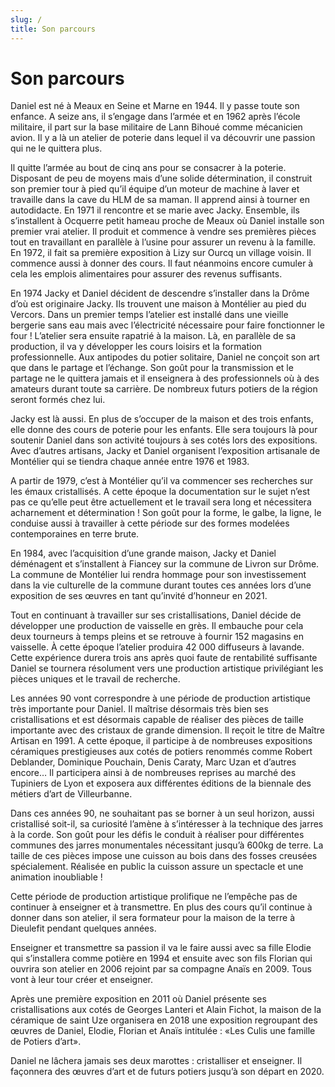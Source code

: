 ```yaml
---
slug: /
title: Son parcours
---
```


# Son parcours

Daniel est né à Meaux en Seine et Marne en 1944. Il y passe toute son enfance. A seize ans, il s’engage dans l’armée et en 1962 après l’école militaire, il part sur la base militaire de Lann Bihoué comme mécanicien avion. Il y a là un atelier de poterie dans lequel il va découvrir une passion qui ne le quittera plus.

Il quitte l’armée au bout de cinq ans pour se consacrer à la poterie.
Disposant de peu de moyens mais d’une solide détermination, il construit son premier tour à pied qu’il équipe d’un moteur de machine à laver et travaille dans la cave du HLM de sa maman. Il apprend ainsi à tourner en autodidacte.
En 1971 il rencontre et se marie avec Jacky. Ensemble, ils s’installent à Ocquerre petit hameau proche de Meaux où Daniel installe son premier vrai atelier. Il produit et commence à vendre ses premières pièces tout en travaillant en parallèle à l’usine pour assurer un revenu à la famille. En 1972, il fait sa première exposition à Lizy sur Ourcq un village voisin. Il commence aussi à donner des cours. Il faut néanmoins encore cumuler à cela les emplois alimentaires pour assurer des revenus suffisants.

<ImageClick src="https://pepe-cms.s3web.gasdev.fr/story/daniel_tourne.webp" alt="Daniel tourne"/>

En 1974 Jacky et Daniel décident de descendre s’installer dans la Drôme d’où est originaire Jacky. Ils trouvent une maison à Montélier au pied du Vercors.
Dans un premier temps l’atelier est installé dans une vieille bergerie sans eau mais avec l’électricité nécessaire pour faire fonctionner le four ! L’atelier sera ensuite rapatrié à la maison.
Là, en parallèle de sa production, il va y développer les cours loisirs et la formation professionnelle. Aux antipodes du potier solitaire, Daniel ne conçoit son art que dans le partage et l’échange.
Son goût pour la transmission et le partage ne le quittera jamais et il enseignera à des professionnels où à des amateurs durant toute sa carrière. De nombreux futurs potiers de la région seront formés chez lui.

Jacky est là aussi. En plus de s’occuper de la maison et des trois enfants, elle donne des cours de poterie pour les enfants. Elle sera toujours là pour soutenir Daniel dans son activité toujours à ses cotés lors des expositions.
Avec d’autres artisans, Jacky et Daniel organisent l’exposition artisanale de Montélier qui se tiendra chaque année entre 1976 et 1983.

<ImageClick src="https://pepe-cms.s3web.gasdev.fr/story/potier_en_slip.webp" alt="Daniel"/>

A partir de 1979, c’est à Montélier qu’il va commencer ses recherches sur les émaux cristallisés. A cette époque la documentation sur le sujet n’est pas ce qu’elle peut être actuellement et le travail sera long et nécessitera acharnement et détermination !
Son goût pour la forme, le galbe, la ligne, le conduise aussi à travailler à cette période sur des formes modelées contemporaines en terre brute.

En 1984, avec l’acquisition d’une grande maison, Jacky et Daniel déménagent et s’installent à Fiancey sur la commune de Livron sur Drôme.
La commune de Montélier lui rendra hommage pour son investissement dans la vie culturelle de la commune durant toutes ces années lors d’une exposition de ses œuvres en tant qu’invité d’honneur en 2021.

Tout en continuant à travailler sur ses cristallisations, Daniel décide de développer une production de vaisselle en grès. Il embauche pour cela deux tourneurs à temps pleins et se retrouve à fournir 152 magasins en vaisselle. À cette époque l’atelier produira 42 000 diffuseurs à lavande. Cette expérience durera trois ans après quoi faute de rentabilité suffisante Daniel se tournera résolument vers une production artistique privilégiant les pièces uniques et le travail de recherche.

Les années 90 vont correspondre à une période de production artistique très importante pour Daniel.
Il maîtrise désormais très bien ses cristallisations et est désormais capable de réaliser des pièces de taille importante avec des cristaux de grande dimension.
Il reçoit le titre de Maître Artisan en 1991.
A cette époque, il participe à de nombreuses expositions céramiques prestigieuses aux cotés de potiers renommés comme Robert Deblander, Dominique Pouchain, Denis Caraty, Marc Uzan et d’autres encore…
Il participera ainsi à de nombreuses reprises au marché des Tupiniers de Lyon et exposera aux différentes éditions de la biennale des métiers d’art de Villeurbanne.

<ImageClick src="https://pepe-cms.s3web.gasdev.fr/galery/culis_poterie_3806_dd2555520a.webp" alt="Vase cristallisé"/>

Dans ces années 90, ne souhaitant pas se borner à un seul horizon, aussi cristallisé soit-il, sa curiosité l’amène à s’intéresser à la technique des jarres à la corde. Son goût pour les défis le conduit à réaliser pour différentes communes des jarres monumentales nécessitant jusqu’à 600kg de terre. La taille de ces pièces impose une cuisson au bois dans des fosses creusées spécialement. Réalisée en public la cuisson assure un spectacle et une animation inoubliable !

<ImageClick src="https://pepe-cms.s3web.gasdev.fr/galery/jarre_a_la_corde_8223f65436.webp" alt="Jarre à la corde"/>

Cette période de production artistique prolifique ne l’empêche pas de continuer à enseigner et à transmettre.
En plus des cours qu’il continue à donner dans son atelier, il sera formateur pour la maison de la terre à Dieulefit pendant quelques années.

Enseigner et transmettre sa passion il va le faire aussi avec sa fille Elodie qui s’installera comme potière en 1994 et ensuite avec son fils Florian qui ouvrira son atelier en 2006 rejoint par sa compagne Anaïs en 2009. Tous vont à leur tour créer et enseigner.

Après une première exposition en 2011 où Daniel présente ses cristallisations aux cotés de Georges Lanteri et Alain Fichot, la maison de la céramique de saint Uze organisera en 2018 une exposition regroupant des œuvres de Daniel, Elodie, Florian et Anaïs intitulée : «Les Culis une famille de Potiers d’art».

Daniel ne lâchera jamais ses deux marottes : cristalliser et enseigner. Il façonnera des œuvres d’art et de futurs potiers jusqu’à son départ en 2020.
